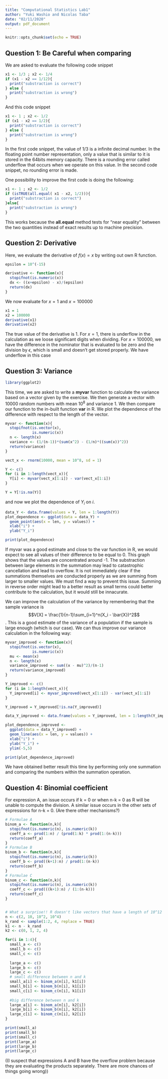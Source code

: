 ```yaml
---
title: "Computational Statistics Lab1"
author: "Yuki Washio and Nicolas Taba"
date: "02/11/2020"
output: pdf_document
---
```


```r
knitr::opts_chunk$set(echo = TRUE)
```

## Question 1: Be Careful when comparing

We are asked to evaluate the following code snippet

```r
x1 <- 1/3 ; x2 <- 1/4
if (x1 - x2 == 1/12){
  print("substraction is correct")
} else {
  print("substraction is wrong")
}
```

And this code snippet

```r
x1 <- 1 ; x2 <- 1/2
if (x1 - x2 == 1/2){
  print("substraction is correct")
} else {
  print("substraction is wrong")
}
```

In the first code snippet, the value of 1/3 is a infinite decimal number. In the floating point number representation, only a value that is similar to it is stored in the 64bits memory capacity. There is a rounding error called underflow that occurs when we operate on this value. In the second code snippet, no rounding error is made.

One possibility to improve the first code is doing the following:

```r
x1 <- 1 ; x2 <- 1/2
if (isTRUE(all.equal( x1 - x2, 1/2))){
  print("substraction is correct")
}else{
  print("substraction is wrong")
}
```

This works because the **all.equal** method tests for "near equality" between the two quantities instead of exact results up to machine precision.

## Question 2: Derivative

Here, we evaluate the derivative of $f(x) = x$ by writing out own R function.

```r
epsilon = 10^(-15)

derivative <- function(x){
  stopifnot(is.numeric(x))
  dx <- ((x+epsilon) - x)/(epsilon)
  return(dx)
}

```

We now evaluate for $x = 1$ and $x = 100000$

```r
x1 = 1
x2 = 100000
derivative(x1)
derivative(x2)
```

The true value of the derivative is 1.
For $x = 1$, there is underflow in the calculation as we loose significant digits when dividing.
For $x = 100000$, we have the difference in the nominator that is evaluated to be zero and the division by $\epsilon$, which is small and doesn't get stored properly. We have underflow in this case


## Question 3: Variance

```r
library(ggplot2)
```

This time, we are asked to write a **myvar** function to calculate the variance based on a  vector given by the exercise. We then generate a vector with 10000 random numbers with mean $10^8$ and variance 1. We then compare our function to the in-built function **var** in R. We plot the dependence of the difference with respect to the length of the vector.

```r
myvar <- function(x){
  stopifnot(is.vector(x),
            is.numeric(x))
  n <- length(x)
  variance <- (1/(n-1))*(sum(x^2) - (1/n)*((sum(x))^2))
  return(variance)
}

vect_x <- rnorm(10000, mean = 10^8, sd = 1)

Y <- c()
for (i in 1:length(vect_x)){
  Y[i] <- myvar(vect_x[1:i]) - var(vect_x[1:i])
}

Y = Y[!is.na(Y)]

```

and now we plot the dependence of $Y_i$ on $i$.

```r
data_Y <- data.frame(values = Y, len = 1:length(Y))
plot_dependence <- ggplot(data = data_Y) +
  geom_point(aes(x = len, y = values)) + 
  xlab("i") +
  ylab("Y_i")

print(plot_dependence)
```

If myvar was a good estimate and close to the var function in R, we would expect to see all values of their difference to be equal to 0. This graph shows that the values are concentrated around -1. The substraction between large elements in the summation may lead to catastrophic cancellation and lead to overflow. It is not immediately clear if the summations themselves are conducted properly as we are summing from larger to smaller values. We must find a way to prevent this issue. Summing in reverse order might lead to a better result as small terms could better contribute to the calculation, but it would still be innacurate.

We can improve the calculation of the variance by remembering that the sample variance is $$V[X] = \frac{1}{n-1}\sum_{i=1}^n(X_i - \bar{X})^2$$. This is a good estimate of the variance of a population if the sample is large enough (which is our case). We can thus improve our variance calculation in the following way:

```r
myvar_improved <- function(x){
  stopifnot(is.vector(x),
            is.numeric(x))
  mu <- mean(x)
  n <- length(x)
  variance_improved <- sum((x - mu)^2)/(n-1)
  return(variance_improved)
}

Y_improved <- c()
for (i in 1:length(vect_x)){
  Y_improved[i] <- myvar_improved(vect_x[1:i]) - var(vect_x[1:i])
}

Y_improved = Y_improved[!is.na(Y_improved)]

data_Y_improved <- data.frame(values = Y_improved, len = 1:length(Y_improved))

plot_dependence_improved <- 
  ggplot(data = data_Y_improved) +
  geom_line(aes(x = len, y = values)) + 
  xlab("i") +
  ylab("Y_i") + 
  ylim(-5,5)

print(plot_dependence_improved)
```

We have obtained better result this time by performing only one summation and comparing the numbers within the summation operation.

## Question 4: Binomial coefficient

For expression A, an issue occurs if k = 0 or when n-k = 0 as R will be unable to compute the division. A similar issue occurs in the other sets of expressions for n-k = 0. (Are there other mechanisms?)

```r
# Formulae A
binom_a <- function(n,k){
  stopifnot(is.numeric(n), is.numeric(k))
  coeff_a <- prod(1:n) / (prod(1:k) * prod(1:(n-k)))
  return(coeff_a)
}
# Formulae B
binom_b <- function(n,k){
  stopifnot(is.numeric(n), is.numeric(k))
  coeff_b <- prod((k+1):n) / prod(1:(n-k))
  return(coeff_b)
}
# Formulae C
binom_c <- function(n,k){
  stopifnot(is.numeric(n), is.numeric(k))
  coeff_c <- prod(((k+1):n) / (1:(n-k)))
  return(coeff_c)
}


# What a surprise!! R doesn't like vectors that have a length of 10^12
n <- c(2, 10, 10^2, 10^4)
k_rand <- sample(1:2, 4, replace = TRUE)
k1 <- n - k_rand
k2 <- c(0, 1, 2, 4)

for(i in 1:4){
  small_a <- c()
  small_b <- c()
  small_c <- c()
  
  large_a <- c()
  large_b <- c()
  large_c <- c()
  # small difference between n and k
  small_a[i] <- binom_a(n[i], k1[i])
  small_b[i] <- binom_b(n[i], k1[i])
  small_c[i] <- binom_c(n[i], k1[i])
  
  #big difference between n and k
  large_a[i] <- binom_a(n[i], k2[i])
  large_b[i] <- binom_b(n[i], k2[i])
  large_c[i] <- binom_c(n[i], k2[i])
}

print(small_a)
print(small_b)
print(small_c)
print(large_a)
print(large_b)
print(large_c)
```

((I suspect that expressions A and B have the overflow problem because they are evaluating the products separately. There are more chances of things going wrong))

